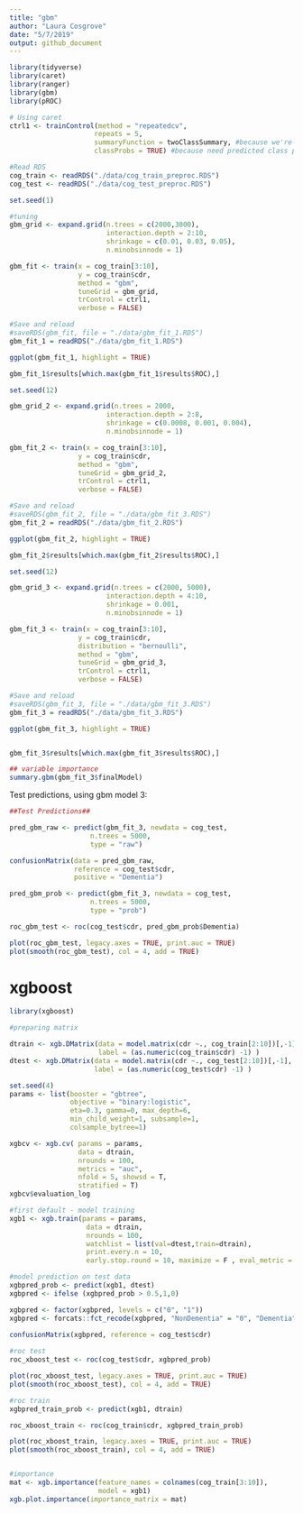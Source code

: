 ```yaml
---
title: "gbm"
author: "Laura Cosgrove"
date: "5/7/2019"
output: github_document
---
```


```r
library(tidyverse)
library(caret)
library(ranger)
library(gbm)
library(pROC)
```


```r
# Using caret
ctrl1 <- trainControl(method = "repeatedcv",
                     repeats = 5,
                     summaryFunction = twoClassSummary, #because we're in the two-class setting
                     classProbs = TRUE) #because need predicted class probabilities to get ROC curve

#Read RDS 
cog_train <- readRDS("./data/cog_train_preproc.RDS")
cog_test <- readRDS("./data/cog_test_preproc.RDS")
```


```r
set.seed(1)

#tuning 
gbm_grid <- expand.grid(n.trees = c(2000,3000),
                        interaction.depth = 2:10,
                        shrinkage = c(0.01, 0.03, 0.05),
                        n.minobsinnode = 1)

gbm_fit <- train(x = cog_train[3:10],
                 y = cog_train$cdr,
                 method = "gbm",
                 tuneGrid = gbm_grid,
                 trControl = ctrl1,
                 verbose = FALSE)
```


```r
#Save and reload
#saveRDS(gbm_fit, file = "./data/gbm_fit_1.RDS")
gbm_fit_1 = readRDS("./data/gbm_fit_1.RDS")

ggplot(gbm_fit_1, highlight = TRUE) 

gbm_fit_1$results[which.max(gbm_fit_1$results$ROC),]
```

```r
set.seed(12)

gbm_grid_2 <- expand.grid(n.trees = 2000,
                        interaction.depth = 2:8,
                        shrinkage = c(0.0008, 0.001, 0.004),
                        n.minobsinnode = 1)

gbm_fit_2 <- train(x = cog_train[3:10],
                 y = cog_train$cdr,
                 method = "gbm",
                 tuneGrid = gbm_grid_2,
                 trControl = ctrl1,
                 verbose = FALSE)

```


```r
#Save and reload
#saveRDS(gbm_fit_2, file = "./data/gbm_fit_3.RDS")
gbm_fit_2 = readRDS("./data/gbm_fit_2.RDS")

ggplot(gbm_fit_2, highlight = TRUE) 

gbm_fit_2$results[which.max(gbm_fit_2$results$ROC),]

```

```r
set.seed(12)

gbm_grid_3 <- expand.grid(n.trees = c(2000, 5000),
                        interaction.depth = 4:10,
                        shrinkage = 0.001,
                        n.minobsinnode = 1)

gbm_fit_3 <- train(x = cog_train[3:10],
                 y = cog_train$cdr,
                 distribution = "bernoulli",
                 method = "gbm",
                 tuneGrid = gbm_grid_3,
                 trControl = ctrl1,
                 verbose = FALSE)
```


```r
#Save and reload
#saveRDS(gbm_fit_3, file = "./data/gbm_fit_3.RDS")
gbm_fit_3 = readRDS("./data/gbm_fit_3.RDS")

ggplot(gbm_fit_3, highlight = TRUE) 


gbm_fit_3$results[which.max(gbm_fit_3$results$ROC),]

## variable importance
summary.gbm(gbm_fit_3$finalModel)

```

Test predictions, using gbm model 3:

```r
##Test Predictions## 

pred_gbm_raw <- predict(gbm_fit_3, newdata = cog_test,
                    n.trees = 5000,
                    type = "raw")

confusionMatrix(data = pred_gbm_raw, 
                reference = cog_test$cdr,
                positive = "Dementia")

pred_gbm_prob <- predict(gbm_fit_3, newdata = cog_test,
                    n.trees = 5000,
                    type = "prob")

roc_gbm_test <- roc(cog_test$cdr, pred_gbm_prob$Dementia)

plot(roc_gbm_test, legacy.axes = TRUE, print.auc = TRUE) 
plot(smooth(roc_gbm_test), col = 4, add = TRUE) 

```

# xgboost

```r
library(xgboost)
```

```r
#preparing matrix

dtrain <- xgb.DMatrix(data = model.matrix(cdr ~., cog_train[2:10])[,-1], 
                      label = (as.numeric(cog_train$cdr) -1) ) 
dtest <- xgb.DMatrix(data = model.matrix(cdr ~., cog_test[2:10])[,-1],
                     label = (as.numeric(cog_test$cdr) -1) )

set.seed(4)
params <- list(booster = "gbtree", 
               objective = "binary:logistic", 
               eta=0.3, gamma=0, max_depth=6, 
               min_child_weight=1, subsample=1, 
               colsample_bytree=1)

xgbcv <- xgb.cv( params = params, 
                 data = dtrain, 
                 nrounds = 100, 
                 metrics = "auc",
                 nfold = 5, showsd = T, 
                 stratified = T)
xgbcv$evaluation_log

#first default - model training
xgb1 <- xgb.train(params = params, 
                   data = dtrain, 
                   nrounds = 100, 
                   watchlist = list(val=dtest,train=dtrain), 
                   print.every.n = 10, 
                   early.stop.round = 10, maximize = F , eval_metric = "auc")

#model prediction on test data
xgbpred_prob <- predict(xgb1, dtest)
xgbpred <- ifelse (xgbpred_prob > 0.5,1,0)

xgbpred <- factor(xgbpred, levels = c("0", "1"))
xgbpred <- forcats::fct_recode(xgbpred, "NonDementia" = "0", "Dementia" = "1")
            
confusionMatrix(xgbpred, reference = cog_test$cdr)

#roc test
roc_xboost_test <- roc(cog_test$cdr, xgbpred_prob)

plot(roc_xboost_test, legacy.axes = TRUE, print.auc = TRUE) 
plot(smooth(roc_xboost_test), col = 4, add = TRUE) 

#roc train
xgbpred_train_prob <- predict(xgb1, dtrain)

roc_xboost_train <- roc(cog_train$cdr, xgbpred_train_prob)

plot(roc_xboost_train, legacy.axes = TRUE, print.auc = TRUE) 
plot(smooth(roc_xboost_train), col = 4, add = TRUE) 


#importance
mat <- xgb.importance(feature_names = colnames(cog_train[3:10]),
                      model = xgb1)
xgb.plot.importance(importance_matrix = mat) 


```


